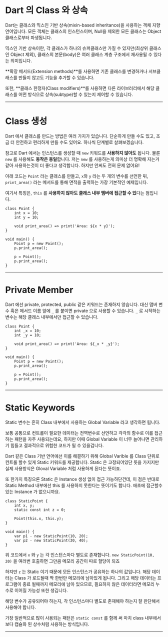 # Dart 의 Class 와 상속
Dart는 클래스와 믹스인 기반 상속(mixin-based inheritance)을 사용하는 객체 지향 언어입니다.
모든 객체는 클래스의 인스턴스이며, Null을 제외한 모든 클래스는 Object 클래스로부터 파생됩니다.

믹스인 기반 상속이란,
각 클래스가 하나의 슈퍼클래스만 가질 수 있지만(최상위 클래스인 Object 제외),
클래스의 본문(body)은 여러 클래스 계층 구조에서 재사용될 수 있다는 의미입니다.

**확장 메서드(Extension methods)**를 사용하면
기존 클래스를 변경하거나 서브클래스를 만들지 않고도 기능을 추가할 수 있습니다.

또한, **클래스 한정자(Class modifiers)**를 사용하면
다른 라이브러리에서 해당 클래스를 어떤 방식으로 상속(subtype)할 수 있는지 제어할 수 있습니다.

***

# Class 생성

Dart 에서 클래스를 만드는 방법은 여러 가지가 있습니다. 단순하게 만들 수도 있고, 조금 더 안전하고 편리하게 만들 수도 있어요. 하나씩 단계별로 살펴보겠습니다.

참고로 Dart 에서는 인스턴스를 생성할 때 `new` 키워드를 **사용하지 않아도** 됩니다. 물론 `new` 를 사용해도 **동작은 동일**합니다. 저는 `new` 를 사용하는게 의미상 더 명확해 지는거 같아 사용하는것이 더 좋다고 생각합니다. 하지만 안써도 전혀 문제 없어요!

아래 코드는 `Point` 라는 클래스를 만들고, `x`와 `y` 라는 두 개의 변수를 선언한 뒤, `print_area()` 라는 메서드를 통해 면적을 출력하는 가장 기본적인 예제입니다.

여기서 특징은, `this` 를 **사용하지 않아도 클래스 내부 멤버에 접근할 수 있**다는 점입니다.

```dart:class-생성성
class Point {
    int x = 10;
    int y = 10;

    void print_area() => print('Area: ${x * y}');
}

void main() {
    Point p = new Point();
    p.print_area();

    p = Point();
    p.print_area();
}
```

***

# Private Member

Dart 에선 private, protected, public 같은 키워드는 존재하지 않습니다. 대신 맴버 변수 혹은 메서드 이름 앞에 `_` 를 붙이면 private 으로 사용할 수 있습니다.  `_` 로 시작하는 변수는 해당 클래스 내부에서만 접근할 수 있습니다.

```dart:private-member
class Point {
    int _x = 10;
    int _y = 10;

    void print_area() => print('Area: ${_x * _y}');
}

void main() {
    Point p = new Point();
    p.print_area();

    p = Point();
    p.print_area();
}
```

***

# Static Keywords

Static 변수는 흔히 Class 내부에서 사용하는 Global Variable 라고 생각하면 됩니다.

보통 공통으로 컨트롤이 필요한 데이터는 전역변수로 선언하고 각각의 함수로 이를 접근하는 패턴을 자주 사용되는데요, 하지만 이때 Global Variable 이 너무 늘어나면 관리하기 힘들고 결과적으로 위험한 코드가 될 수 있을겁니다.

Dart 같은 Class 기반 언어에선 이를 해결하기 위해 Global Varible 를 Class 단위로 컨트롤 할수 있게 Static 키워드를 제공합니다. Static 은 고정되어있단 뜻을 가지지만 실제 사용방식은 Gloval Variable 처럼 사용하게 된다는 뜻이죠.

또 한가지 특징으론 Static 은 Instance 생성 없이 접근 가능하단건데, 이 점은 반대로 Static Method 내부에선 this 를 사용하지 못한다는 뜻이기도 합니다. 애초에 접근할수 있는 Instance 가 없으니까요.

```dart:static-keywords
class StaticPoint {
    int x, y;
    static const int z = 0;

    Point(this.x, this.y);
}

void main() {
    var p1 - new StaticPoint(10, 20);
    var p2 - new StaticPoint(30, 40);
}
```

위 코드에서 `x` 와 `y` 는 각 인스턴스마다 별도로 존재합니다. `new StaticPoint(10, 20)` 을 여러번 호출하면 그만큼 메모리 공간이 따로 할당이 되죠

하지만 `z` 는 Static 이기 때문에 모든 인스턴스가 공유하는 하나의 값입니다. 해당 데이터는 Class 가 로드될때 딱 한번만 메모리에 남아있게 됩니다. 그리고 해당 데이터는 프로그램이 종료 될때까지 메모리에 남아 있으므로, 필요하지 않은 데이터라면 메모리 누수로 이어질 가능성 또한 생깁니다.

해당 변수가 공유되어야 하는지, 각 인스턴스마다 별도로 존재해야 하는지 잘 판단해서 사용해야 합니다.

가장 일반적으로 많이 사용되는 패턴은 `static const` 를 함께 써 마치 class 내부에서 보다 캡슐화 된 상수처럼 사용하는 방식입니다.

***